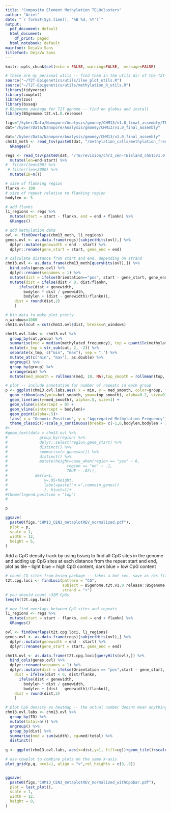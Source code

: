 ```yaml
---
title: "Composite Element Methylation TELOclusters"
author: "Ariel"
date: "`r format(Sys.time(), '%B %d, %Y')`"
output:
  pdf_document: default
  html_document:
    df_print: paged
  html_notebook: default
mainfont: DejaVu Sans
titlefont: DejaVu Sans
---
```


```r
knitr::opts_chunk$set(echo = FALSE, warning=FALSE,  message=FALSE)

# these are my personal utils -- find them in the utils dir of the T2T-Epigenetics git repo
source("~/T2T-Epigenetics/utils/ilee_plot_utils.R")
source("~/T2T-Epigenetics/utils/methylation_R_utils.R")
library(tidyverse)
library(cowplot)
library(zoo)
library(bsseq)
# BSgenome package for T2T genome -- find on globus and install
library(BSgenome.t2t.v1.0.release)

figs="/kyber/Data/Nanopore/Analysis/gmoney/CHM13/v1.0_final_assembly/TE/revision"
dat="/kyber/Data/Nanopore/Analysis/gmoney/CHM13/v1.0_final_assembly"
```

```r
dat="/kyber/Data/Nanopore/Analysis/gmoney/CHM13/v1.0_final_assembly"
chm13_meth <- read_tsv(paste0(dat, "/methylation_calls/methylation_frequency_50kb_split.tsv")) %>%
  GRanges()

regs <- read_tsv(paste0(dat, "/TE/revision/chr3_cen-TEisland_chm13v1.0.bed"), col_names = T) %>%
  mutate(len=end-start) %>%
#  filter(len>500) %>%
 # filter(len<2000) %>%
  mutate(ID=n())

```

```r

# size of flanking region
flankn <- 100
# size of repeat relative to flanking region
bodylen <- 5

# add flanks
l1_regions <- regs %>%
  mutate(start = start - flankn, end = end + flankn) %>%
  GRanges()

# add methylation data
ovl <- findOverlaps(chm13_meth, l1_regions)
genes.ovl <- as.data.frame(regs)[subjectHits(ovl),] %>%
  dplyr::mutate(genewidth = end - start) %>%
  dplyr::rename(gene_start = start, gene_end = end) 

# calculate distance from start and end, depending on strand 
chm13.ovl <- as.data.frame(chm13_meth[queryHits(ovl),]) %>%
  bind_cols(genes.ovl) %>%
  dplyr::rename(seqnames = 1) %>%
  mutate(dist = ifelse(Orientation=="pos", start - gene_start, gene_end-start)) %>%
  mutate(dist = ifelse(dist < 0, dist/flankn,
      ifelse(dist < genewidth,
        bodylen * dist / genewidth,
        bodylen + (dist - genewidth)/flankn)), 
    dist = round(dist,2)
    )

# bin data to make plot pretty
n_windows=1000
chm13.ovl$cut = cut(chm13.ovl$dist, breaks=n_windows)

chm13.ovl.labs <- chm13.ovl %>%
  group_by(cut,group) %>%
  summarise(med = median(methylated_frequency), top = quantile(methylated_frequency, 0.75), bot = quantile(methylated_frequency, 0.25), n_genes = length(methylated_frequency)) %>%
  mutate(x_tmp = str_sub(cut, 2, -2)) %>% 
  separate(x_tmp, c("min", "max"), sep = ",") %>% 
  mutate_at(c("min", "max"), as.double) %>%
  ungroup() %>%
  group_by(group) %>%
  arrange(min) %>%
  mutate(med_smooth = rollmean(med, 10, NA),top_smooth = rollmean(top, 10, NA),bot_smooth = rollmean(bot, 10, NA))

# plot -- include annotation for number of repeats in each group
p <- ggplot(chm13.ovl.labs,aes( x = min, y = med_smooth, color=group, fill=group), alpha=.5)+
  geom_ribbon(aes(ymin=bot_smooth, ymax=top_smooth), alpha=0.2, size=0)+
  geom_line(aes(y=med_smooth), alpha=.5, size=1) +
  geom_vline(xintercept = 0) +
  geom_vline(xintercept = bodylen)+
  geom_point(alpha=.5)+
  labs( x = "Genomic Position", y = "Aggregated Methylation Frequency") +
  theme_classic()+scale_x_continuous(breaks= c(-1,0,bodylen,bodylen + 1), labels = c(paste0("-",flankn/1e3,"kb"),"Start","End",paste0("+",flankn/1e3,"kb")))+theme(legend.position = 'none')
#+
#geom_text(data = chm13.ovl %>% 
#              group_by(region) %>%
#              dplyr::select(region,gene_start) %>%
#              distinct() %>%
#              summarise(n_genes=n()) %>%
#              distinct() %>%
#              mutate(height=case_when(region == "yes" ~ 0, 
#                          region == "no" ~ .1, 
#                          TRUE ~ .02)),
#            aes(x=1,
#                y=.85+height,
#                label=paste("n =",comma(n_genes))
#                ), hjust=1)+
#theme(legend.position = "top")
#

p

ggsave(
  paste0(figs,"CHM13_CEN3_metaplotREV_normalized.pdf"),
  plot = p,
  scale = 1,
  width = 12,
  height = 5,
)
```



Add a CpG density track by using bsseq to find all CpG sites in the genome and adding up CpG sites at each distance from the repeat start and end, plot as tile -- light blue = high CpG content, dark blue = low CpG content 

```r

# count CG sites from bsseq package -- takes a hot sec, save as rbs file for future use
t2t.cpg.loci <- findLoci(pattern = "CG",
                         subject = BSgenome.t2t.v1.0.release::BSgenome.t2t.v1.0.release, 
                         strand = "+")
# you should count ~32M CpGs
length(t2t.cpg.loci)

# now find overlaps between CpG sites and repeats
l1_regions <- regs %>%
  mutate(start = start - flankn, end = end + flankn) %>%
  GRanges()

ovl <- findOverlaps(t2t.cpg.loci, l1_regions)
genes.ovl <- as.data.frame(regs)[subjectHits(ovl),] %>%
  dplyr::mutate(genewidth = end - start) %>%
  dplyr::rename(gene_start = start, gene_end = end) 

chm13.ovl <- as.data.frame(t2t.cpg.loci[queryHits(ovl),]) %>%
  bind_cols(genes.ovl) %>%
  dplyr::rename(seqnames = 1) %>%
  dplyr::mutate(dist = ifelse(Orientation == "pos",start - gene_start, gene_end - start),
    dist = ifelse(dist < 0, dist/flankn,
      ifelse(dist < genewidth,
        bodylen * dist / genewidth,
        bodylen + (dist - genewidth)/flankn)), 
    dist = round(dist,2)
    )

# plot CpG density as heatmap -- the actual number doesnt mean anything, its just for visualization
chm13.ovl.labs <- chm13.ovl %>%
  group_by(ID) %>%
  mutate(total=n()) %>%
  ungroup() %>%
  group_by(dist) %>%
  summarise(med = sum(width), cg=med/total) %>%
  distinct()
  
q <- ggplot(chm13.ovl.labs, aes(x=dist,y=1, fill=cg))+geom_tile()+scale_x_continuous(breaks= c(-1,0,bodylen,bodylen + 1), labels = c(paste0("-",flankn/1e3,"kb"),"Start","End",paste0("+",flankn/1e3,"kb")))+theme_void()+theme(legend.position = "none")

# use cowplot to combine plots on the same X-axis
plot_grid(p,q, ncol=1, align = "v",rel_heights = c(3,.5))


ggsave(
  paste0(figs,"CHM13_CEN3_metaplotREV_normalized_withCpGbar.pdf"),
  plot = last_plot(),
  scale = 1,
  width = 12,
  height = 8,
)

```







